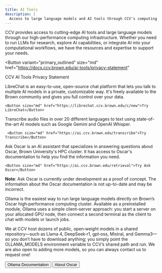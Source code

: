 ```yaml
---
title: AI Tools
description: |
  Access to large language models and AI tools through CCV's computing infrastructure.
---
```


<ContentSection title="About ChatCCV Tools">
CCV provides access to cutting-edge AI tools and large language models through our high-performance computing
infrastructure. Whether you need to run LLMs for research, explore AI capabilities, or integrate AI into your
computational workflows, we have the resources and expertise to support your needs.

<Button
  variant="primary_outlined"
  size="md"
  href="https://docs.ccv.brown.edu/ai-tools/privacy-statement"
>
  CCV AI Tools Privacy Statement
</Button>

<CardGroup>
  <StyledCard iconName="FaFlask" title="LibreChat">
    LibreChat is an easy-to-use, open-source chat platform that lets you talk to multiple AI models in a private,
    customizable way. It's freely available to the Brown community and gives you full control over your data.

    <Button size="md" href="https://librechat.ccv.brown.edu/c/new">Try LibreChat</Button>

  </StyledCard>

  <StyledCard title="Transcribe">
     Transcribe audio files in over 20 different languages to text using state-of-the-art AI models such as Google
     Gemini and OpenAI Whisper.

     <Button size="md" href="https://ai.ccv.brown.edu/transcribe">Try Transcribe</Button>

  </StyledCard>
  <StyledCard iconName="FaFlask" title="Ask Oscar">
    Ask Oscar is an AI assistant that specializes in answering questions about Oscar, Brown University's HPC cluster. It has
    access to Oscar's documentation to help you find the information you need.

    <Button size="md" href="https://ai.ccv.brown.edu/retrieval">Try Ask Oscar</Button>

  </StyledCard>
</CardGroup>

**Note**: Ask Oscar is currently under development as a proof of concept. The information about the Oscar documentation
is not up-to-date and may be incorrect.

</ContentSection>

<ContentSection title="Ollama">

Ollama is the easiest way to run large language models directly on Brown’s Oscar high‑performance computing cluster.
Available as a preinstalled module, Ollama uses a simple client–server approach: you start a server on your allocated
GPU node, then connect a second terminal as the client to chat with models or launch jobs.

We at CCV host dozens of public, open‑weight models in a shared repository—such as Llama 4, DeepSeek‑r1, gpt‑oss, Mistral, and
Gemma3—so you don’t have to download anything; you simply point the OLLAMA_MODELS environment variable to CCV’s shared
path and run. We are also open to adding more models, so you can always contact us to request one!


<ButtonGroup>
    <Button href="https://docs.ccv.brown.edu/oscar/large-language-models/ollama">Ollama Documentation</Button>
    <Button variant="primary_outlined" external={false} href="/services/oscar">About Oscar</Button>
</ButtonGroup>

</ContentSection>
